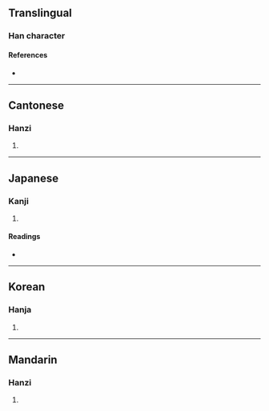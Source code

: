 {{character info/new}}
==Translingual==

===Han character===
{{Han char|rn=96|rad=玉|as=10|sn=14|four=13168|canj=MGJCR|ids=⿰𤣩容}}

====References====
* {{Han ref|kx=0738.220|dkj=21146|dj=1149.060|hdz=21132.100|uh=7462|ud=29794|bh=E2CE|bd=58062}}

----

==Cantonese==

===Hanzi===
{{yue-hanzi|jyut=|y=yung4}}

# {{rfdef|yue|sort=玉10}}

----

==Japanese==

===Kanji===
{{ja-kanji|grade=|rs=玉10}}

# {{rfdef|ja|sort=玉10}}

====Readings====
* {{ja-readings|on=[[よう]] (yō), [[ゆ]] (yu)|kun=|nanori=}}

----

==Korean==

===Hanja===
{{ko-hanja|hangeul=용|eumhun=|rv=yong|mr=yong|y=yong}}

# {{rfdef|ko|sort=玉10}}

----

==Mandarin==

===Hanzi===
{{cmn-hanzi|pin=[[róng]] ([[rong2]])|wg=jung<sup>2</sup>}}

# {{rfdef|cmn|sort=玉10}}